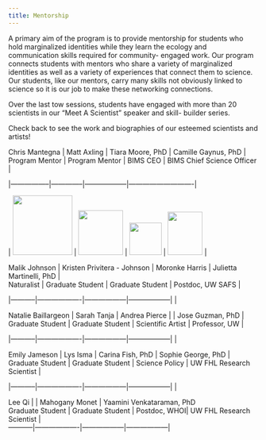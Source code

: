 ```yaml
---
title: Mentorship
---
```


A primary aim of the program is to provide mentorship for students who hold marginalized identities while they learn the ecology and communication skills required for community- engaged work. Our program connects students with mentors who share a variety of marginalized identities as well as a variety of experiences that connect them to science. Our students, like our mentors, carry many skills not obviously linked to science so it is our job to make these networking connections.

Over the last tow sessions, students have engaged with more than 20 scientists in our "Meet A Scientist" speaker and skill- builder series.

Check back to see the work and biographies of our esteemed scientists and artists!

| Chris Mantegna \| Matt Axling \| Tiara Moore, PhD \| Camille Gaynus, PhD \|
| Program Mentor \| Program Mentor \| BIMS CEO \| BIMS Chief Science Officer \|

\|-----------------\|--------------\|------------------\|----------------------------\|

\| ![](images/myheadshot.JPG){width="120"} \| ![](images/matt.png){width="90"} \| ![](images/tiara.png){width="65"} \| ![](images/camille.png){width="70" height="87"} \|

| Malik Johnson \| Kristen Privitera - Johnson \| Moronke Harris \| Julietta Martinelli, PhD \|
| Naturalist \| Graduate Student \| Graduate Student \| Postdoc, UW SAFS \|

\|-----------\|-------------------\|------------------\|------------------\| \|

| Natalie Baillargeon \| Sarah Tanja \| Andrea Pierce \| \| Jose Guzman, PhD \|
| Graduate Student \| Graduate Student \| Scientific Artist \| Professor, UW \|
| 

\|-----------\|-------------------\|------------------\|------------------\| \|

| Emily Jameson \| Lys Isma \| Carina Fish, PhD \| Sophie George, PhD \|
| Graduate Student \| Graduate Student \| Science Policy \| UW FHL Research Scientist \|

\|-----------\|-------------------\|------------------\|------------------\| \|

| Lee Qi \| \| Mahogany Monet \| Yaamini Venkataraman, PhD
| Graduate Student \| Graduate Student \| Postdoc, WHOI\| UW FHL Research Scientist \|
| -----------\|-------------------\|------------------\|------------------\|
| 
